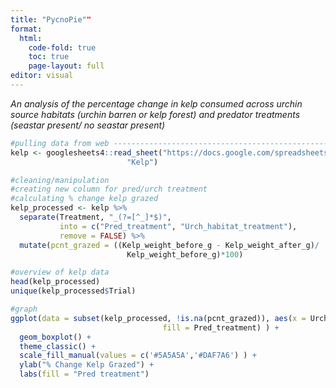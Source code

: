 ```yaml
---
title: "PycnoPie""
format: 
  html:
    code-fold: true
    toc: true
    page-layout: full
editor: visual
---
```


*An analysis of the percentage change in kelp consumed across urchin source habitats (urchin barren or kelp forest) and predator treatments (seastar present/ no seastar present)*

```r
#pulling data from web ---------------------------------------------------------
kelp <- googlesheets4::read_sheet("https://docs.google.com/spreadsheets/d/1yFkZm64m7c9b4EdSxK3-qR8B7I-5rWyk7CDs7fmmMKg/edit?gid=184409314#gid=184409314",
                          "Kelp") 
```

```r
#cleaning/manipulation
#creating new column for pred/urch treatment
#calculating % change kelp grazed
kelp_processed <- kelp %>%
  separate(Treatment, "_(?=[^_]*$)",
           into = c("Pred_treatment", "Urch_habitat_treatment"), 
           remove = FALSE) %>%
  mutate(pcnt_grazed = ((Kelp_weight_before_g - Kelp_weight_after_g)/ 
                          Kelp_weight_before_g)*100)
```

```r
#overview of kelp data
head(kelp_processed)
unique(kelp_processed$Trial)
```

```r
#graph 
ggplot(data = subset(kelp_processed, !is.na(pcnt_grazed)), aes(x = Urch_habitat_treatment, y = pcnt_grazed, 
                                  fill = Pred_treatment) ) +
  geom_boxplot() +
  theme_classic() +
  scale_fill_manual(values = c('#5A5A5A','#DAF7A6') ) +
  ylab("% Change Kelp Grazed") +
  labs(fill = "Pred treatment")

```

